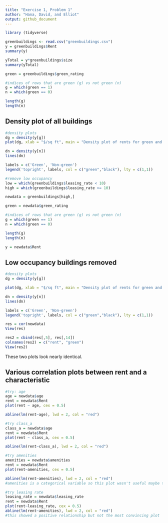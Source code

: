 ```yaml
---
title: "Exercise 1, Problem 1"
author: "Hana, David, and Elliot"
output: github_document
---
```

```r
library (tidyverse)

greenbuildings <- read.csv("greenbuildings.csv")
y = greenbuildings$Rent
summary(y)

yTotal = y*greenbuildings$size
summary(yTotal)

green = greenbuildings$green_rating

#indices of rows that are green (g) vs not green (n)
g = which(green == 1)
n = which(green == 0)

length(g)
length(n)
```


**Density plot of all buildings**
---

```r
#density plots
dg = density(y[g])
plot(dg, xlab = "$/sq ft", main = "Density plot of rents for green and non-green apartments", ylim=c(0,.05), col = 'green')

dn = density(y[n])
lines(dn)

labels = c('Green', 'Non-green')
legend('topright', labels, col = c("green","black"), lty = c(1,1))
```

```r
#remove low occupancy
low = which(greenbuildings$leasing_rate < 10)
high = which(greenbuildings$leasing_rate >= 10)

newdata = greenbuildings[high,]

green = newdata$green_rating

#indices of rows that are green (g) vs not green (n)
g = which(green == 1)
n = which(green == 0)

length(g)
length(n)

y = newdata$Rent
```

**Low occupancy buildings removed**
---
```r
#density plots
dg = density(y[g])

plot(dg, xlab = "$/sq ft", main = "Density plot of rents for green and non-green apartments", ylim=c(0,.05), col = 'green')

dn = density(y[n])
lines(dn)

labels = c('Green', 'Non-green')
legend('topright', labels, col = c("green","black"), lty = c(1,1))

res = cor(newdata)
View(res)

res2 = cbind(res[,5], res[,14])
colnames(res2) = c("rent", "green")
View(res2)
```

These two plots look nearly identical.


**Various correlation plots between rent and a characteristic**
---

```r
#try: age
age = newdata$age
rent = newdata$Rent
plot(rent ~ age, cex = 0.5)

abline(lm(rent~age), lwd = 2, col = "red")

#try class_a
class_a = newdata$age
rent = newdata$Rent
plot(rent ~ class_a, cex = 0.5)

abline(lm(rent~class_a), lwd = 2, col = "red")

#try amenities 
amenities = newdata$amenities
rent = newdata$Rent
plot(rent~amenities, cex = 0.5)

abline(lm(rent~amenities), lwd = 2, col = "red")
#amenities is a categorical variable so this plot wasn't useful maybe try finding mean/median

#try leasing rate
leasing_rate = newdata$leasing_rate
rent = newdata$Rent
plot(rent~leasing_rate, cex = 0.5)
abline(lm(rent~amenities), lwd = 2, col = "red")
#this showed a positive relationship but not the most convincing plot
```
